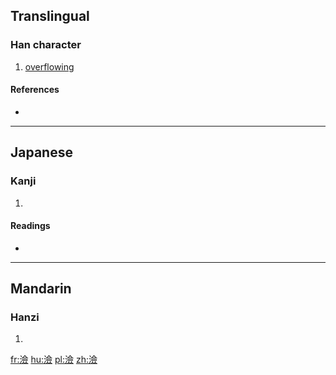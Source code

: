 ==Translingual==

===Han character===
{{Han char|rn=85|rad=水|as=13|sn=16|four=3818<sub>6</sub>|canj=水人一人 (EOMO)}}

# [[overflowing]]

====References====
* {{Han ref|kx=0653.250|dkj=18409|dj=1063.180|hdz=31761.040|uh=6FB0|ud=28592|bh=EA46|bd=59974}}

----

==Japanese==

===Kanji===
{{ja-kanji|grade=|rs=水13}}

# {{defn|lang=ja|sort=水13}}

====Readings====
* {{ja-readings|on=[[れん]] (ren)|kun=[[なぎさ]] (nagisa)}}

----

==Mandarin==

===Hanzi===
{{cmn-hanzi|pin=[[liàn]] ([[lian4]])|wg=lien<sup>4</sup>}}

# {{defn|lang=cmn|sort=水13}}

[[fr:澰]]
[[hu:澰]]
[[pl:澰]]
[[zh:澰]]
